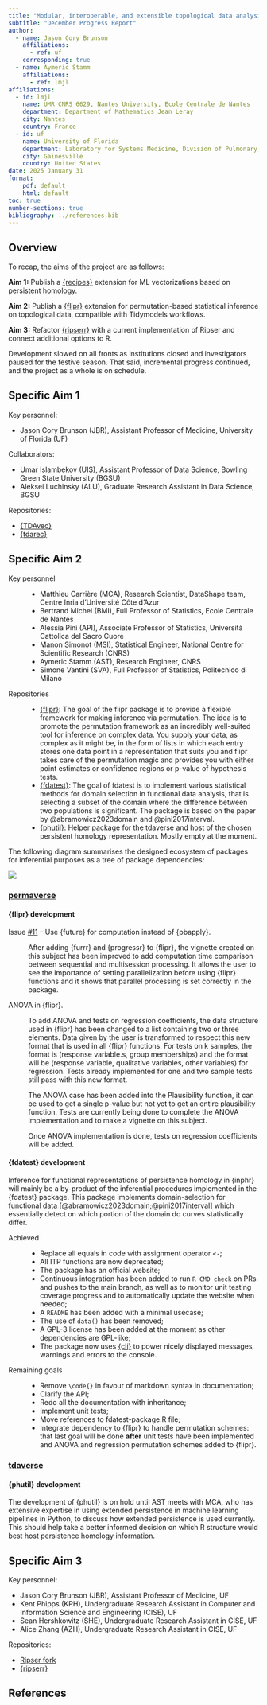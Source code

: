 ```yaml
---
title: "Modular, interoperable, and extensible topological data analysis in R"
subtitle: "December Progress Report"
author:
  - name: Jason Cory Brunson
    affiliations:
      - ref: uf
    corresponding: true
  - name: Aymeric Stamm
    affiliations: 
      - ref: lmjl
affiliations:
  - id: lmjl
    name: UMR CNRS 6629, Nantes University, Ecole Centrale de Nantes
    department: Department of Mathematics Jean Leray
    city: Nantes
    country: France
  - id: uf
    name: University of Florida
    department: Laboratory for Systems Medicine, Division of Pulmonary, Critical Care, and Sleep Medicine
    city: Gainesville
    country: United States
date: 2025 January 31
format:
    pdf: default
    html: default
toc: true
number-sections: true
bibliography: ../references.bib
---
```


## Overview

To recap, the aims of the project are as follows:

**Aim 1:**
Publish a [{recipes}](https://recipes.tidymodels.org) extension for ML vectorizations based on persistent homology.

**Aim 2:**
Publish a [{flipr}](https://lmjl-alea.github.io/flipr/) extension for permutation-based statistical inference on topological data, compatible with Tidymodels workflows.

**Aim 3:**
Refactor [{ripserr}](https://github.com/tdaverse/ripserr/) with a current implementation of Ripser and connect additional options to R.

Development slowed on all fronts as institutions closed and investigators paused for the festive season.
That said, incremental progress continued, and the project as a whole is on schedule.

## Specific Aim 1

Key personnel:

* Jason Cory Brunson (JBR), Assistant Professor of Medicine, University of Florida (UF)

Collaborators:

* Umar Islambekov (UIS), Assistant Professor of Data Science, Bowling Green State University (BGSU)
* Aleksei Luchinsky (ALU), Graduate Research Assistant in Data Science, BGSU

Repositories:

* [{TDAvec}](https://github.com/uislambekov/TDAvec/)
* [{tdarec}](https://github.com/corybrunson/tdarec)

## Specific Aim 2

Key personnel

: - Matthieu Carrière (MCA), Research Scientist, DataShape team, Centre Inria d'Université Côte d'Azur
- Bertrand Michel (BMI), Full Professor of Statistics, Ecole Centrale de Nantes
- Alessia Pini (API), Associate Professor of Statistics, Università Cattolica del Sacro Cuore
- Manon Simonot (MSI), Statistical Engineer, National Centre for Scientific Research (CNRS)
- Aymeric Stamm (AST), Research Engineer, CNRS
- Simone Vantini (SVA), Full Professor of Statistics, Politecnico di Milano

Repositories

: - [{flipr}](https://permaverse.github.io/flipr/): The goal of the flipr package is to provide a flexible framework for making inference via permutation. The idea is to promote the permutation framework as an incredibly well-suited tool for inference on complex data. You supply your data, as complex as it might be, in the form of lists in which each entry stores one data point in a representation that suits you and flipr takes care of the permutation magic and provides you with either point estimates or confidence regions or p-value of hypothesis tests.
- [{fdatest}](https://permaverse.github.io/fdatest/): The goal of fdatest is to implement various statistical methods for domain selection in functional data analysis, that is selecting a subset of the domain where the difference between two populations is significant. The package is based on the paper by @abramowicz2023domain and @pini2017interval.
- [{phutil}](https://github.com/tdaverse/phutil): Helper package for the tdaverse and host of the chosen persistent homology representation. Mostly empty at the moment.

The following diagram summarises the designed ecosystem of packages for inferential purposes as a tree of package dependencies:

![](../tdainfer-deps.png)

### [**permaverse**](https://github.com/permaverse)

#### {flipr} development

Issue [#11](https://github.com/permaverse/flipr/issues/11) -- Use {future} for computation instead of {pbapply}.

: After adding {furrr} and {progressr} to {flipr}, the vignette created on this subject has been improved to add computation time comparison between sequential and multisession processing. It allows the user to see the importance of setting parallelization before using {flipr} functions and it shows that parallel processing is set correctly in the package.

ANOVA in {flipr}.

: To add ANOVA and tests on regression coefficients, the data structure used in {flipr} has been changed to a list containing two or three elements. Data given by the user is transformed to respect this new format that is used in all {flipr} functions.
For tests on k samples, the format is (response variable.s, group memberships) and the format will be (response variable, qualitative variables, other variables) for regression. Tests already implemented for one and two sample tests still pass with this new format.

: The ANOVA case has been added into the Plausibility function, it can be used to get a single p-value but not yet to get an entire plausibility function. Tests are currently being done to complete the ANOVA implementation and to make a vignette on this subject.

: Once ANOVA implementation is done, tests on regression coefficients will be added.

#### {fdatest} development

Inference for functional representations of persistence homology in {inphr} will mainly be a by-product of the inferential procedures implemented in the {fdatest} package. This package implements domain-selection for functional data [@abramowicz2023domain;@pini2017interval] which essentially detect on which portion of the domain do curves statistically differ.

Achieved

: - Replace all equals in code with assignment operator `<-`;
- All ITP functions are now deprecated;
- The package has an official website;
- Continuous integration has been added to run `R CMD check` on PRs and pushes to the main branch, as well as to monitor unit testing coverage progress and to automatically update the website when needed;
- A `README` has been added with a minimal usecase;
- The use of `data()` has been removed;
- A GPL-3 license has been added at the moment as other dependencies are GPL-like;
- The package now uses [{cli}](https://cli.r-lib.org) to power nicely displayed messages, warnings and errors to the console.

Remaining goals

: - Remove `\code{}` in favour of markdown syntax in documentation;
- Clarify the API;
- Redo all the documentation with inheritance;
- Implement unit tests;
- Move references to fdatest-package.R file;
- Integrate dependency to {flipr} to handle permutation schemes: that last goal will be done **after** unit tests have been implemented and ANOVA and regression permutation schemes added to {flipr}.

### [**tdaverse**](https://github.com/tdaverse)

#### {phutil} development

The development of {phutil} is on hold until AST meets with MCA, who has extensive expertise in using extended persistence in machine learning pipelines in Python, to discuss how extended persistence is used currently. This should help take a better informed decision on which R structure would best host persistence homology information.

## Specific Aim 3

Key personnel:

* Jason Cory Brunson (JBR), Assistant Professor of Medicine, UF
* Kent Phipps (KPH), Undergraduate Research Assistant in Computer and Information Science and Engineering (CISE), UF
* Sean Hershkowitz (SHE), Undergraduate Research Assistant in CISE, UF
* Alice Zhang (AZH), Undergraduate Research Assistant in CISE, UF

Repositories:

* [Ripser fork](https://github.com/strongKs/ripser)
* [{ripserr}](https://github.com/tdaverse/ripserr/)

## References
